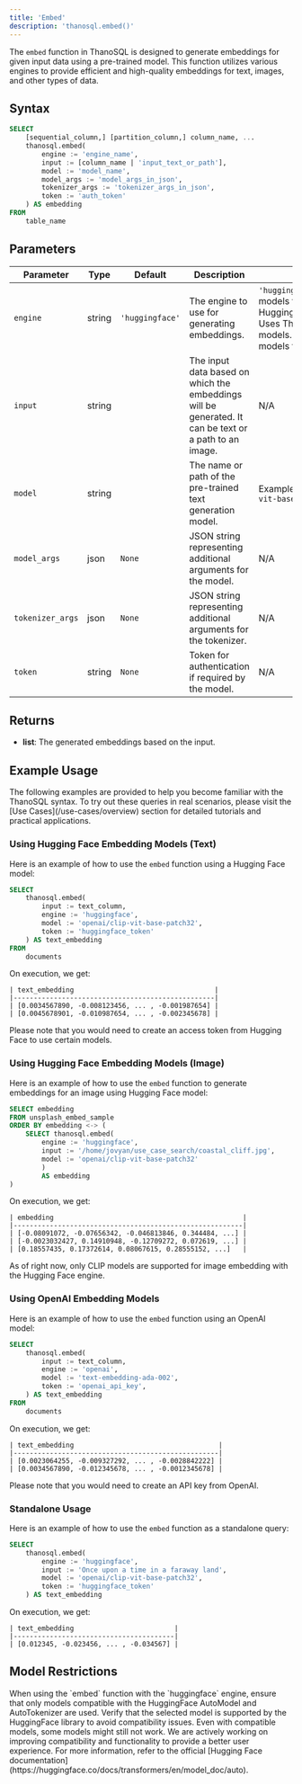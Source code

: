 ```yaml
---
title: 'Embed'
description: 'thanosql.embed()'
---
```


The `embed` function in ThanoSQL is designed to generate embeddings for given input data using a pre-trained model. This function utilizes various engines to provide efficient and high-quality embeddings for text, images, and other types of data.

## Syntax 

```sql
SELECT 
    [sequential_column,] [partition_column,] column_name, ...
    thanosql.embed(
        engine := 'engine_name',
        input := [column_name | 'input_text_or_path'],
        model := 'model_name',
        model_args := 'model_args_in_json',
        tokenizer_args := 'tokenizer_args_in_json',
        token := 'auth_token'
    ) AS embedding
FROM 
    table_name
```

## Parameters

| Parameter       | Type   | Default          | Description                                                                                           | Options                                                                                                    |
|-----------------|--------|------------------|-------------------------------------------------------------------------------------------------------|------------------------------------------------------------------------------------------------------------|
| `engine`        | string | `'huggingface'`  | The engine to use for generating embeddings.                                                          | `'huggingface'`: Uses models from HuggingFace.`'thanosql'`: Uses ThanoSQL's native models.`'openai'`: Uses models from OpenAI.  |
| `input`         | string |                  | The input data based on which the embeddings will be generated. It can be text or a path to an image. | N/A                                                                                                        |
| `model`         | string |                  | The name or path of the pre-trained text generation model.                                            | Example: `'openai/clip-vit-base-patch32'`                                                                    |
| `model_args`    | json   | `None`           | JSON string representing additional arguments for the model.                                          | N/A                          |
| `tokenizer_args`| json   | `None`           | JSON string representing additional arguments for the tokenizer.                                      | N/A                                                                                                        |
| `token`         | string | `None`           | Token for authentication if required by the model.                                                    | N/A                                                                                                        |


## Returns

- **list**: The generated embeddings based on the input.

## Example Usage

<Warning>
The following examples are provided to help you become familiar with the ThanoSQL syntax. To try out these queries in real scenarios, please visit the [Use Cases](/use-cases/overview) section for detailed tutorials and practical applications.
</Warning>

### Using Hugging Face Embedding Models (Text)
Here is an example of how to use the `embed` function using a Hugging Face model:

```sql
SELECT 
    thanosql.embed(
        input := text_column,
        engine := 'huggingface',
        model := 'openai/clip-vit-base-patch32',
        token := 'huggingface_token'
    ) AS text_embedding
FROM
    documents
```
On execution, we get: 
```
| text_embedding                                   |
|--------------------------------------------------|
| [0.0034567890, -0.008123456, ... , -0.001987654] |
| [0.0045678901, -0.010987654, ... , -0.002345678] |
```

<Note>Please note that you would need to create an access token from Hugging Face to use certain models.</Note>

### Using Hugging Face Embedding Models (Image)
Here is an example of how to use the `embed` function to generate embeddings for an image using Hugging Face model:
```sql
SELECT embedding
FROM unsplash_embed_sample
ORDER BY embedding <-> (
    SELECT thanosql.embed(
        engine := 'huggingface',
        input := '/home/jovyan/use_case_search/coastal_cliff.jpg',
        model := 'openai/clip-vit-base-patch32'
        ) 
        AS embedding
)
```
On execution, we get: 
```
| embedding                                               |
|---------------------------------------------------------|
| [-0.08091072, -0.07656342, -0.046813846, 0.344484, ...] |
| [-0.0023032427, 0.14910948, -0.12709272, 0.072619, ...] |
| [0.18557435, 0.17372614, 0.08067615, 0.28555152, ...]   |

```

<Warning>As of right now, only CLIP models are supported for image embedding with the Hugging Face engine.</Warning>

### Using OpenAI Embedding Models
Here is an example of how to use the `embed` function using an OpenAI model:

```sql
SELECT
    thanosql.embed(
        input := text_column,
        engine := 'openai',
        model := 'text-embedding-ada-002',
        token := 'openai_api_key',
    ) AS text_embedding
FROM
    documents
```
On execution, we get: 
```
| text_embedding                                    |
|---------------------------------------------------|
| [0.0023064255, -0.009327292, ... , -0.0028842222] |
| [0.0034567890, -0.012345678, ... , -0.0012345678] |
```

<Note>Please note that you would need to create an API key from OpenAI.</Note>

### Standalone Usage
Here is an example of how to use the `embed` function as a standalone query:
```sql
SELECT 
    thanosql.embed(
        engine := 'huggingface',
        input := 'Once upon a time in a faraway land',
        model := 'openai/clip-vit-base-patch32',
        token := 'huggingface_token'
    ) AS text_embedding
```
On execution, we get: 
```
| text_embedding                         |
|----------------------------------------|
| [0.012345, -0.023456, ... , -0.034567] |
```


## Model Restrictions
<Warning>
When using the `embed` function with the `huggingface` engine, ensure that only models compatible with the HuggingFace AutoModel and AutoTokenizer are used. Verify that the selected model is supported by the HuggingFace library to avoid compatibility issues. Even with compatible models, some models might still not work. We are actively working on improving compatibility and functionality to provide a better user experience. For more information, refer to the official [Hugging Face documentation](https://huggingface.co/docs/transformers/en/model_doc/auto).
</Warning>
